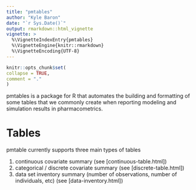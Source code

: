```yaml
---
title: "pmtables"
author: "Kyle Baron"
date: "`r Sys.Date()`"
output: rmarkdown::html_vignette
vignette: >
  %\VignetteIndexEntry{pmtables}
  %\VignetteEngine{knitr::rmarkdown}
  %\VignetteEncoding{UTF-8}
---
```

  
```r
knitr::opts_chunk$set(
collapse = TRUE,
comment = "."
)
```

pmtables is a package for R that automates the building and formatting of some
tables that we commonly create when reporting modeling and simulation results
in pharmacometrics. 


# Tables

pmtable currently supports three main types of tables

1. continuous covariate summary (see [continuous-table.html])
1. categorical / discrete covariate summary (see [discrete-table.html])
1. data set inventory summary (number of observations, number of individuals, 
   etc) (see [data-inventory.html])
   

   
   














